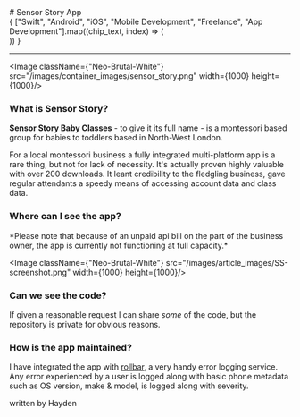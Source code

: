 
<div className="mt-6"/>
# Sensor Story App

<div className="flex not-prose">
    <div className="flex flex-wrap justify-center">
        {
        ["Swift", "Android", "iOS", "Mobile Development", "Freelance", "App Development"].map((chip_text, index) => (
            <div key={index} className="mr-3 mt-3">
                <Chip chip_text={chip_text} />
            </div>
        ))
        }
    </div>
</div>

---

<Image className={"Neo-Brutal-White"} src="/images/container_images/sensor_story.png" width={1000} height={1000}/>

### What is Sensor Story?
**Sensor Story Baby Classes** - to give it its full name - is a montessori based group for babies to toddlers based in North-West London. 

For a local montessori business a fully integrated multi-platform app is a rare thing, but not for lack of necessity. It's actually proven highly valuable with over 200 downloads. It leant credibility to the fledgling business, gave regular attendants a speedy means of accessing account data and class data.

### Where can I see the app?
<div className="flex mt-6 not-prose w-full justify-center">
    <div className="mr-3">
        <MB_Button text="App Store" image_src="/images/chip_icons/ios.svg" given_href="https://apps.apple.com/gb/app/sensorstory-baby-classes/id6448684530"/>
    </div>
    <div>
        <MB_Button text="Google Play" image_src="/images/chip_icons/android.svg" given_href="https://play.google.com/store/apps/details?id=com.sensorstorybabyclasses.sensor_story&pli=1"/>
    </div>
</div>
*Please note that because of an unpaid api bill on the part of the business owner, the app is currently not functioning at full capacity.*

<Image className={"Neo-Brutal-White"} src="/images/article_images/SS-screenshot.png" width={1000} height={1000}/>

### Can we see the code?
If given a reasonable request I can share *some* of the code, but the repository is private for obvious reasons.

### How is the app maintained?
I have integrated the app with [rollbar](https://rollbar.com/), a very handy error logging service. Any error experienced by a user is logged along with basic phone metadata such as OS version, make & model, is logged along with severity.

<div className="flex justify-center position">
    written by Hayden
</div>